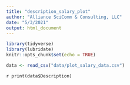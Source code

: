 ```yaml
---
title: "description_salary_plot"
author: "Alliance SciComm & Consulting, LLC"
date: "5/3/2021"
output: html_document
---
```


```r
library(tidyverse)
library(lubridate)
knitr::opts_chunk$set(echo = TRUE)

data <- read_csv("data/plot_salary_data.csv")
```

`r print(data$Description)`